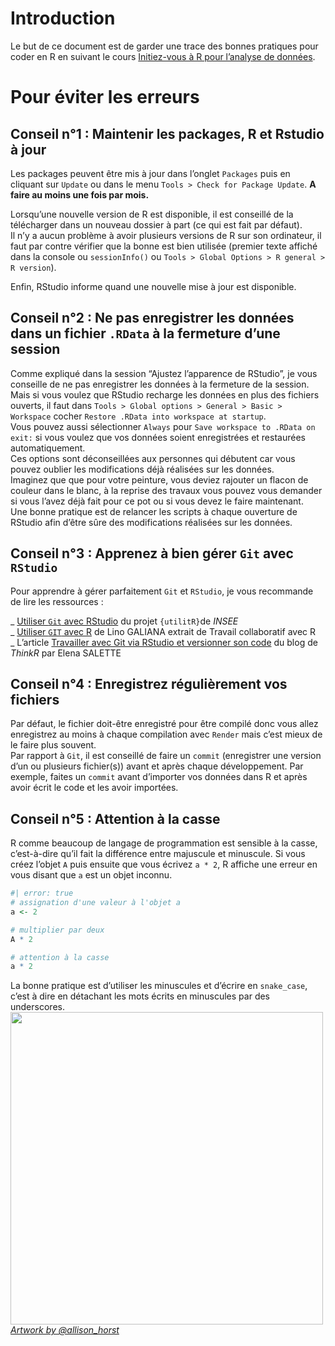 # Introduction

Le but de ce document est de garder une trace des bonnes pratiques pour coder en R en suivant le cours [Initiez-vous à R pour l'analyse de données](https://openclassrooms.com/fr/courses/8248096-initiez-vous-a-r-pour-lanalyse-de-donnees).

# Pour éviter les erreurs

## **Conseil n°1** : Maintenir les packages, R et Rstudio à jour

Les packages peuvent être mis à jour dans l'onglet `Packages` puis en cliquant sur `Update` ou dans le menu `Tools > Check for Package Update`. **A faire au moins une fois par mois.**

Lorsqu'une nouvelle version de R est disponible, il est conseillé de la télécharger dans un nouveau dossier à part (ce qui est fait par défaut).\
Il n'y a aucun problème à avoir plusieurs versions de R sur son ordinateur, il faut par contre vérifier que la bonne est bien utilisée (premier texte affiché dans la console ou `sessionInfo()` ou `Tools > Global Options > R general > R version`).

Enfin, RStudio informe quand une nouvelle mise à jour est disponible.

## **Conseil n°2** : Ne pas enregistrer les données dans un fichier `.RData` à la fermeture d'une session

Comme expliqué dans la session "Ajustez l'apparence de RStudio", je vous conseille de ne pas enregistrer les données à la fermeture de la session.\
Mais si vous voulez que RStudio recharge les données en plus des fichiers ouverts, il faut dans `Tools > Global options > General > Basic > Workspace` cocher `Restore .RData into workspace at startup`.\
Vous pouvez aussi sélectionner `Always` pour `Save workspace to .RData on exit:` si vous voulez que vos données soient enregistrées et restaurées automatiquement.\
Ces options sont déconseillées aux personnes qui débutent car vous pouvez oublier les modifications déjà réalisées sur les données.\
Imaginez que que pour votre peinture, vous deviez rajouter un flacon de couleur dans le blanc, à la reprise des travaux vous pouvez vous demander si vous l'avez déjà fait pour ce pot ou si vous devez le faire maintenant.\
Une bonne pratique est de relancer les scripts à chaque ouverture de RStudio afin d'être sûre des modifications réalisées sur les données.

## **Conseil n°3** : Apprenez à bien gérer `Git` avec `RStudio`

Pour apprendre à gérer parfaitement `Git` et `RStudio`, je vous recommande de lire les ressources :

\_ [Utiliser `Git` avec RStudio](https://www.book.utilitr.org/03_fiches_thematiques/fiche_git_utilisation) du projet `{utilitR}`de *INSEE*\
\_ [Utiliser `GIT` avec R](https://linogaliana.gitlab.io/collaboratif/git.html#des-bases-de-git) de Lino GALIANA extrait de Travail collaboratif avec R\
\_ L'article [Travailler avec Git via RStudio et versionner son code](https://thinkr.fr/travailler-avec-git-via-rstudio-et-versionner-son-code/) du blog de *ThinkR* par Elena SALETTE

## **Conseil n°4** : Enregistrez régulièrement vos fichiers

Par défaut, le fichier doit-être enregistré pour être compilé donc vous allez enregistrez au moins à chaque compilation avec `Render` mais c'est mieux de le faire plus souvent.\
Par rapport à `Git`, il est conseillé de faire un `commit` (enregistrer une version d'un ou plusieurs fichier(s)) avant et après chaque développement. Par exemple, faites un `commit` avant d'importer vos données dans R et après avoir écrit le code et les avoir importées.

## **Conseil n°5** : Attention à la casse

R comme beaucoup de langage de programmation est sensible à la casse, c'est-à-dire qu'il fait la différence entre majuscule et minuscule. Si vous créez l'objet `A` puis ensuite que vous écrivez `a * 2`, R affiche une erreur en vous disant que `a` est un objet inconnu.

```r
#| error: true
# assignation d'une valeur à l'objet a
a <- 2

# multiplier par deux
A * 2

# attention à la casse
a * 2

```

La bonne pratique est d'utiliser les minuscules et d'écrire en `snake_case`, c'est à dire en détachant les mots écrits en minuscules par des underscores.\
[![](https://cdn.myportfolio.com/45214904-6a61-4e23-98d6-b140f8654a40/dbb99049-2916-4bc8-824f-1816f5c4f06d.png?h=ba6a62f15223e9ba5c166341ecf935f2){width="500"}](#0)\
[*Artwork by \@allison_horst*](https://twitter.com/allison_horst)
